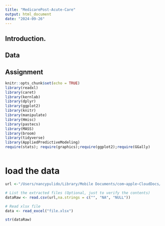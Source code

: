 ```yaml
---
title: "MedicarePost-Acute-Care"
output: html_document
date: "2024-09-26"
---
```


## Introduction.
## Data
## Assignment

```r
knitr::opts_chunk$set(echo = TRUE)
library(readxl)
library(caret)
library(kernlab)
library(dplyr)
library(ggplot2)
library(knitr)
library(manipulate)
library(Hmisc)
library(pastecs)
library(MASS)
library(broom)
library(tidyverse)
library(AppliedPredictiveModeling)
require(stats); require(graphics);require(ggplot2);require(GGally)



```
# load the data 
```r
url <-"/Users/nancypulido/Library/Mobile Documents/com~apple~CloudDocs/medicalDataAnalysis/Medicare Post-Acute Care and Hospice - by Geography & Provider/2022/ry2024_pacpuf_main_2020_2022s.csv"

# List the extracted files (Optional, just to verify the contents)
dataRaw <- read.csv(url,na.strings = c("", "NA", "NULL"))

# Read xlsx file
data <- read_excel("file.xlsx")

```

```r

str(dataRaw)
```
